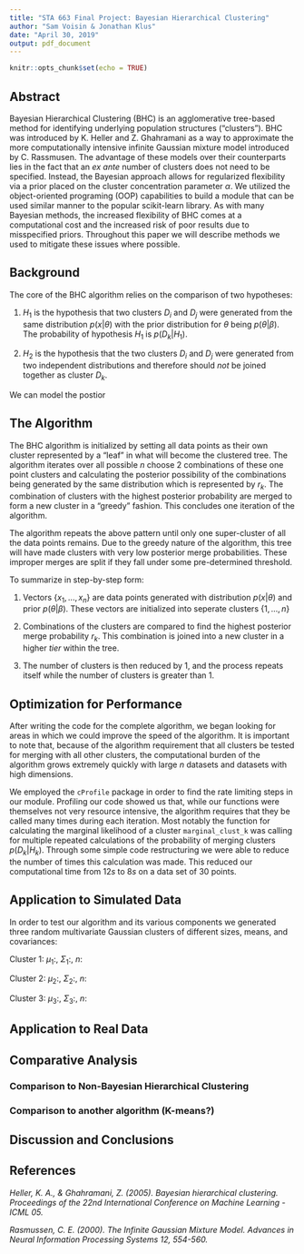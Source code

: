 ```yaml
---
title: "STA 663 Final Project: Bayesian Hierarchical Clustering"
author: "Sam Voisin & Jonathan Klus"
date: "April 30, 2019"
output: pdf_document
---
```


```r
knitr::opts_chunk$set(echo = TRUE)
```

## Abstract

Bayesian Hierarchical Clustering (BHC) is an agglomerative tree-based method for identifying underlying population structures ("clusters"). BHC was introduced by K. Heller and Z. Ghahramani as a way to approximate the more computationally intensive infinite Gaussian mixture model introduced by C. Rassmusen. The advantage of these models over their counterparts lies in the fact that an *ex ante* number of clusters does not need to be specified. Instead, the Bayesian approach allows for regularized flexibility via a prior placed on the cluster concentration parameter $\alpha$. We utilized the object-oriented programing (OOP) capabilities to build a module that can be used similar manner to the popular scikit-learn library. As with many Bayesian methods, the increased flexibility of BHC comes at a computational cost and the increased risk of poor results due to misspecified priors. Throughout this paper we will describe methods we used to mitigate these issues where possible.

## Background

The core of the BHC algorithm relies on the comparison of two hypotheses:

1) $H_1$ is the hypothesis that two clusters $D_i$ and $D_j$ were generated from the same distribution $p(x | \theta)$ with the prior distribution for $\theta$ being $p(\theta | \beta)$. The probability of hypothesis $H_1$ is $p(D_k|H_1)$.

2) $H_2$ is the hypothesis that the two clusters $D_i$ and $D_j$ were generated from two independent distributions and therefore should *not* be joined together as cluster $D_k$. 

We can model the postior 

## The Algorithm

The BHC algorithm is initialized by setting all data points as their own cluster represented by a "leaf" in what will become the clustered tree. The algorithm iterates over all possible $n$ choose $2$ combinations of these one point clusters and calculating the posterior possibility of the combinations being generated by the same distribution which is represented by $r_k$. The combination of clusters with the highest posterior probability are merged to form a new cluster in a "greedy" fashion. This concludes one iteration of the algorithm.

The algorithm repeats the above pattern until only one super-cluster of all the data points remains. Due to the greedy nature of the algorithm, this tree will have made clusters with very low posterior merge probabilities. These improper merges are split if they fall under some pre-determined threshold.

To summarize in step-by-step form:

1) Vectors $\{x_1, ..., x_n\}$ are data points generated with distribution $p(x | \theta)$ and prior $p(\theta | \beta)$. These vectors are initialized into seperate clusters $\{1, ..., n\}$

2) Combinations of the clusters are compared to find the highest posterior merge probability $r_k$. This combination is joined into a new cluster in a higher *tier* within the tree.

3) The number of clusters is then reduced by $1$, and the process repeats itself while the number of clusters is greater than $1$.

## Optimization for Performance

After writing the code for the complete algorithm, we began looking for areas in which we could improve the speed of the algorithm. It is important to note that, because of the algorithm requirement that all clusters be tested for merging with all other clusters, the computational burden of the algorithm grows extremely quickly with large $n$ datasets and datasets with high dimensions.

We employed the `cProfile` package in order to find the rate limiting steps in our module. Profiling our code showed us that, while our functions were themselves not very resource intensive, the algorithm requires that they be called many times during each iteration. Most notably the function for calculating the marginal likelihood of a cluster `marginal_clust_k` was calling for multiple repeated calculations of the probability of merging clusters $p(D_k|H_k)$. Through some simple code restructuring we were able to reduce the number of times this calculation was made. This reduced our computational time from $12s$ to $8s$ on a data set of $30$ points.

## Application to Simulated Data

In order to test our algorithm and its various components we generated three random multivariate Gaussian clusters of different sizes, means, and covariances:

Cluster $1$: $\mu_1:$, $\Sigma_1:$, $n:$ 

Cluster $2$: $\mu_2:$, $\Sigma_2:$, $n:$

Cluster $3$: $\mu_3:$, $\Sigma_3:$, $n:$



## Application to Real Data

## Comparative Analysis

### Comparison to Non-Bayesian Hierarchical Clustering

### Comparison to another algorithm (K-means?)

## Discussion and Conclusions



## References

*Heller, K. A., & Ghahramani, Z. (2005). Bayesian hierarchical clustering.
Proceedings of the 22nd International Conference on Machine Learning - ICML 05.*

*Rasmussen, C. E. (2000). The Infinite Gaussian Mixture Model. 
Advances in Neural Information Processing Systems 12, 554-560.*
